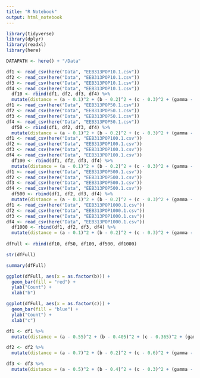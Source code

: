 ```yaml
---
title: "R Notebook"
output: html_notebook
---
```



```r
library(tidyverse)
library(dplyr) 
library(readxl)
library(here)

DATAPATH <- here() + "/Data"
```

```r

df1 <- read_csv(here("Data", "EEB313POP10.1.csv"))
df2 <- read_csv(here("Data", "EEB313POP10.1.csv"))
df3 <- read_csv(here("Data", "EEB313POP10.1.csv"))
df4 <- read_csv(here("Data", "EEB313POP10.1.csv"))
  df10 <- rbind(df1, df2, df3, df4) %>% 
  mutate(distance = (a - 0.1)^2 + (b - 0.2)^2 + (c - 0.3)^2 + (gamma - 0.01)^2 + (mu - 0.05)^2)
df1 <- read_csv(here("Data", "EEB313POP50.1.csv"))
df2 <- read_csv(here("Data", "EEB313POP50.1.csv"))
df3 <- read_csv(here("Data", "EEB313POP50.1.csv"))
df4 <- read_csv(here("Data", "EEB313POP50.1.csv"))
  df50 <- rbind(df1, df2, df3, df4) %>% 
  mutate(distance = (a - 0.1)^2 + (b - 0.2)^2 + (c - 0.3)^2 + (gamma - 0.01)^2 + (mu - 0.05)^2)
df1 <- read_csv(here("Data", "EEB313POP100.1.csv"))
df2 <- read_csv(here("Data", "EEB313POP100.1.csv"))
df3 <- read_csv(here("Data", "EEB313POP100.1.csv"))
df4 <- read_csv(here("Data", "EEB313POP100.1.csv"))
  df100 <- rbind(df1, df2, df3, df4) %>% 
  mutate(distance = (a - 0.1)^2 + (b - 0.2)^2 + (c - 0.3)^2 + (gamma - 0.01)^2 + (mu - 0.05)^2)
df1 <- read_csv(here("Data", "EEB313POP500.1.csv"))
df2 <- read_csv(here("Data", "EEB313POP500.1.csv"))
df3 <- read_csv(here("Data", "EEB313POP500.1.csv"))
df4 <- read_csv(here("Data", "EEB313POP500.1.csv"))
  df500 <- rbind(df1, df2, df3, df4) %>% 
  mutate(distance = (a - 0.1)^2 + (b - 0.2)^2 + (c - 0.3)^2 + (gamma - 0.01)^2 + (mu - 0.05)^2)
df1 <- read_csv(here("Data", "EEB313POP1000.1.csv"))
df2 <- read_csv(here("Data", "EEB313POP1000.1.csv"))
df3 <- read_csv(here("Data", "EEB313POP1000.1.csv"))
df4 <- read_csv(here("Data", "EEB313POP1000.1.csv"))
  df1000 <- rbind(df1, df2, df3, df4) %>% 
  mutate(distance = (a - 0.1)^2 + (b - 0.2)^2 + (c - 0.3)^2 + (gamma - 0.01)^2 + (mu - 0.05)^2)
  
dfFull <- rbind(df10, df50, df100, df500, df1000)

```


```r
str(dfFull)

summary(dfFull)
```


```r
ggplot(dfFull, aes(x = as.factor(b))) +
  geom_bar(fill = "red") +
  ylab("Count") +
  xlab("b")
```
```r
ggplot(dfFull, aes(x = as.factor(c))) +
  geom_bar(fill = "blue") +
  ylab("Count") +
  xlab("c")
```


```r
df1 <- df1 %>% 
  mutate(distance = (a - 0.55)^2 + (b - 0.405)^2 + (c - 0.365)^2 + (gamma - 0.0275)^2 + (mu - 0.19)^2)

df2 <- df2 %>% 
  mutate(distance = (a - 0.7)^2 + (b - 0.2)^2 + (c - 0.6)^2 + (gamma - 0.04)^2 + (mu - 0.25)^2)

df3 <- df3 %>% 
  mutate(distance = (a - 0.5)^2 + (b - 0.4)^2 + (c - 0.3)^2 + (gamma - 0.025)^2 + (mu - 0.1)^2)
```

